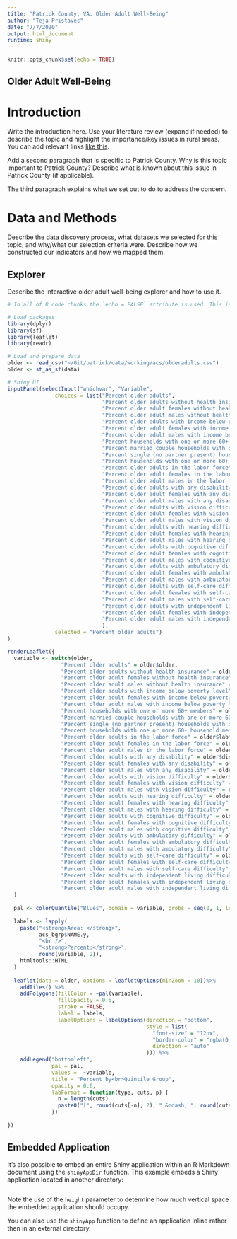 ```yaml
---
title: "Patrick County, VA: Older Adult Well-Being"
author: "Teja Pristavec"
date: "7/7/2020"
output: html_document
runtime: shiny
---
```


```r
knitr::opts_chunk$set(echo = TRUE)
```

## Older Adult Well-Being

# Introduction
Write the introduction here. Use your literature review (expand if needed) to describe the topic and highlight the importance/key issues in rural areas. You can add relevant links [like this](http://rmarkdown.rstudio.com/authoring_shiny.html).

Add a second paragraph that is specific to Patrick County. Why is this topic important to Patrick County? Describe what is known about this issue in Patrick County (if applicable). 

The third paragraph explains what we set out to do to address the concern.

# Data and Methods
Describe the data discovery process, what datasets we selected for this topic, and why/what our selection criteria were.
Describe how we constructed our indicators and how we mapped them. 

## Explorer
Describe the interactive older adult well-being explorer and how to use it. 

```r
# In all of R code chunks the `echo = FALSE` attribute is used. This is to prevent the R code within the chunk from rendering in the document alongside the Shiny components.

# Load packages
library(dplyr)
library(sf)
library(leaflet)
library(readr)

# Load and prepare data
older <- read_csv("~/Git/patrick/data/working/acs/olderadults.csv")
older <- st_as_sf(data)

# Shiny UI
inputPanel(selectInput("whichvar", "Variable", 
               choices = list("Percent older adults",
                              "Percent older adults without health insurance",
                              "Percent older adult females without health insurance",
                              "Percent older adult males without health insurance",
                              "Percent older adults with income below poverty level",
                              "Percent older adult females with income below poverty level",
                              "Percent older adult males with income below poverty level",
                              "Percent households with one or more 60+ members",
                              "Percent married couple households with one or more 60+ member",
                              "Percent single (no partner present) households with one or more 60+ member",
                              "Percent households with one or more 60+ household members receiving SNAP",
                              "Percent older adults in the labor force",
                              "Percent older adult females in the labor force",
                              "Percent older adult males in the labor force",
                              "Percent older adults with any disability",
                              "Percent older adult females with any disability",
                              "Percent older adult males with any disability",
                              "Percent older adults with vision difficulty",
                              "Percent older adult females with vision difficulty",
                              "Percent older adult males with vision difficulty",
                              "Percent older adults with hearing difficulty",
                              "Percent older adult females with hearing difficulty",
                              "Percent older adult males with hearing difficulty",
                              "Percent older adults with cognitive difficulty",
                              "Percent older adult females with cognitive difficulty",
                              "Percent older adult males with cognitive difficulty",
                              "Percent older adults with ambulatory difficulty",
                              "Percent older adult females with ambulatory difficulty",
                              "Percent older adult males with ambulatory difficulty",
                              "Percent older adults with self-care difficulty",
                              "Percent older adult females with self-care difficulty",
                              "Percent older adult males with self-care difficulty",
                              "Percent older adults with independent living difficulty",
                              "Percent older adult females with independent living difficulty",
                              "Percent older adult males with independent living difficulty"
                              ), 
               selected = "Percent older adults")
)

renderLeaflet({
  variable <- switch(older,
                 "Percent older adults" = older$older,
                 "Percent older adults without health insurance" = older$nohealthins,
                 "Percent older adult females without health insurance" = older$nohealthins_f,
                 "Percent older adult males without health insurance" = older$nohealthins_m,
                 "Percent older adults with income below poverty level" = older$inpov,
                 "Percent older adult females with income below poverty level" = older$inpov_f,
                 "Percent older adult males with income below poverty level" = older$inpov_m,
                 "Percent households with one or more 60+ members" = older$hhsixty_total,
                 "Percent married couple households with one or more 60+ member" = older$hhsixty_marr,
                 "Percent single (no partner present) households with one or more 60+ member" = older$hhsixty_single,
                 "Percent households with one or more 60+ household members receiving SNAP" = older$snap,
                 "Percent older adults in the labor force" = older$labfor,
                 "Percent older adult females in the labor force" = older$labfor_f,
                 "Percent older adult males in the labor force" = older$labfor_m,
                 "Percent older adults with any disability" = older$disab,
                 "Percent older adult females with any disability" = older$disab_f,
                 "Percent older adult males with any disability" = older$disab_m,
                 "Percent older adults with vision difficulty" = older$visdiff,
                 "Percent older adult females with vision difficulty" = older$visdiff_f,
                 "Percent older adult males with vision difficulty" = older$visdiff_m,
                 "Percent older adults with hearing difficulty" = older$heardiff,
                 "Percent older adult females with hearing difficulty" = older$heardiff_f,
                 "Percent older adult males with hearing difficulty" = older$heardiff_m,
                 "Percent older adults with cognitive difficulty" = older$cogdiff,
                 "Percent older adult females with cognitive difficulty" = older$cogdiff_f,
                 "Percent older adult males with cognitive difficulty" = older$cogdiff_m,
                 "Percent older adults with ambulatory difficulty" = older$ambdiff,
                 "Percent older adult females with ambulatory difficulty" = older$ambdiff_f,
                 "Percent older adult males with ambulatory difficulty" = older$ambdiff_m,
                 "Percent older adults with self-care difficulty" = older$carediff,
                 "Percent older adult females with self-care difficulty" = older$carediff_f,
                 "Percent older adult males with self-care difficulty" = older$carediff_m,
                 "Percent older adults with independent living difficulty" = older$ildiff,
                 "Percent older adult females with independent living difficulty" = older$ildiff_f,
                 "Percent older adult males with independent living difficulty" = older$ildiff_m 
  )
  
  pal <- colorQuantile("Blues", domain = variable, probs = seq(0, 1, length = 6), right = TRUE)
  
  labels <- lapply(
    paste("<strong>Area: </strong>",
          acs_bgrp$NAME.y,
          "<br />",
          "<strong>Percent:</strong>",
          round(variable, 2)),
    htmltools::HTML
  )
  
  leaflet(data = older, options = leafletOptions(minZoom = 10))%>%
    addTiles() %>%
    addPolygons(fillColor = ~pal(variable), 
                fillOpacity = 0.6, 
                stroke = FALSE,
                label = labels,
                labelOptions = labelOptions(direction = "bottom",
                                            style = list(
                                              "font-size" = "12px",
                                              "border-color" = "rgba(0,0,0,0.5)",
                                              direction = "auto"
                                            ))) %>%
    addLegend("bottomleft", 
              pal = pal, 
              values =  ~variable,
              title = "Percent by<br>Quintile Group", 
              opacity = 0.6,
              labFormat = function(type, cuts, p) {
                n = length(cuts)
                paste0("[", round(cuts[-n], 2), " &ndash; ", round(cuts[-1], 2), ")")
              })
  
})
```

## Embedded Application

It's also possible to embed an entire Shiny application within an R Markdown document using the `shinyAppDir` function. This example embeds a Shiny application located in another directory:

```r

```

Note the use of the `height` parameter to determine how much vertical space the embedded application should occupy.

You can also use the `shinyApp` function to define an application inline rather then in an external directory.


